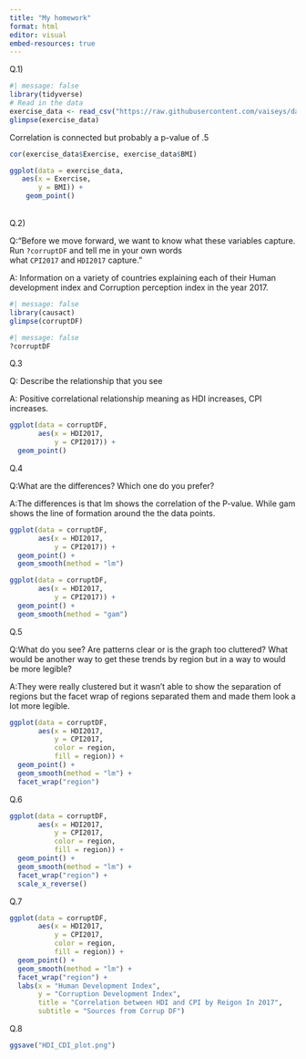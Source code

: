 ```yaml
---
title: "My homework"
format: html
editor: visual
embed-resources: true
---
```


Q.1)

```r
#| message: false
library(tidyverse)
# Read in the data 
exercise_data <- read_csv("https://raw.githubusercontent.com/vaiseys/dav-course/main/Data/visualize_data.csv")
glimpse(exercise_data)
```

Correlation is connected but probably a p-value of .5

```r
cor(exercise_data$Exercise, exercise_data$BMI)
```

```r
ggplot(data = exercise_data,
   aes(x = Exercise,
       y = BMI)) +
    geom_point()
```

\
Q.2)

Q:"Before we move forward, we want to know what these variables capture. Run `?corruptDF` and tell me in your own words what `CPI2017` and `HDI2017` capture."

A: Information on a variety of countries explaining each of their Human development index and Corruption perception index in the year 2017.

```r
#| message: false
library(causact)
glimpse(corruptDF)
```

```r
#| message: false
?corruptDF
```

Q.3

Q: Describe the relationship that you see

A: Positive correlational relationship meaning as HDI increases, CPI increases.

```r
ggplot(data = corruptDF,
       aes(x = HDI2017,
           y = CPI2017)) +
  geom_point()

```

Q.4

Q:What are the differences? Which one do you prefer?

A:The differences is that lm shows the correlation of the P-value. While gam shows the line of formation around the the data points.

```r
ggplot(data = corruptDF,
       aes(x = HDI2017,
           y = CPI2017)) +
  geom_point() +
  geom_smooth(method = "lm")
```

```r
ggplot(data = corruptDF,
       aes(x = HDI2017,
           y = CPI2017)) +
  geom_point() +
  geom_smooth(method = "gam")
```

Q.5

Q:What do you see? Are patterns clear or is the graph too cluttered? What would be another way to get these trends by region but in a way to would be more legible?

A:They were really clustered but it wasn't able to show the separation of regions but the facet wrap of regions separated them and made them look a lot more legible.

```r
ggplot(data = corruptDF,
       aes(x = HDI2017,
           y = CPI2017,
           color = region,
           fill = region)) +
  geom_point() +
  geom_smooth(method = "lm") +
  facet_wrap("region")
```

Q.6

```r
ggplot(data = corruptDF,
       aes(x = HDI2017,
           y = CPI2017,
           color = region,
           fill = region)) +
  geom_point() +
  geom_smooth(method = "lm") +
  facet_wrap("region") +
  scale_x_reverse()
```

Q.7

```r
ggplot(data = corruptDF,
       aes(x = HDI2017,
           y = CPI2017,
           color = region,
           fill = region)) +
  geom_point() +
  geom_smooth(method = "lm") +
  facet_wrap("region") +
  labs(x = "Human Development Index",
       y = "Corruption Development Index",
       title = "Correlation between HDI and CPI by Reigon In 2017",
       subtitle = "Sources from Corrup DF")
```

Q.8

```r
ggsave("HDI_CDI_plot.png")
```

